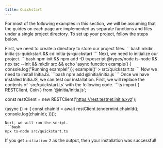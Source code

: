 ```yaml
---
title: Quickstart
---
```


For most of the following examples in this section, we will be assuming that the guides on each page are implemented as separate functions and files under a single project directory. To set up your project, follow the steps below.

<Steps>
  <Step title="Create Directory">
    First, we need to create a directory to store our project files.
    ```bash
    mkdir initia-js-quickstart && cd initia-js-quickstart
    ```
  </Step>
  <Step title="Initialize Project">
    Next, we need to initialize our project.
    ```bash
    npm init && npm add -D typescript @types/node ts-node && npx tsc --init && mkdir src && echo 'async function example() { console.log("Running example!")}; example()' > src/quickstart.ts
    ```
  </Step>
  <Step title="Install InitiaJS">
    Now we need to install InitiaJS.
    ```bash
    npm add @initia/initia.js
    ```
  </Step>
  <Step title="Test Installation">
  Once we have installed InitiaJS, we can test our installation. First, we will replace the contents of `src/quickstart.ts` with the following code.
  ```ts
  import { RESTClient, Coin } from '@initia/initia.js';

  const restClient = new RESTClient('https://rest.testnet.initia.xyz');

  (async () => {
    const chainId = await restClient.tendermint.chainId();
    console.log(chainId);
  })();
  ```
  Next, we will run the script.
  ```bash
  npx ts-node src/quickstart.ts
  ```

  If you get `initiation-2` as the output, then your installation was successful!
  </Step>
</Steps>

